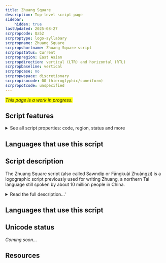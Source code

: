 ```yaml
---
title: Zhuang Square
description: Top-level script page
sidebar:
    hidden: true
lastUpdated: 2025-08-27
scrpropcode: Qa52
scrproptype: logo-syllabary
scrpropname: Zhuang Square
scrpropshortname: Zhuang Square script
scrpropstatus: Current
scrpropregion: East Asian
scrpropdirection: vertical (LTR) and horizontal (RTL)
scrpropbaseline: vertical
scrpropcase: no
scrpropwspace: discretionary
scrpropisocode: 00 (hieroglyphic/cuneiform)
scrpropotcode: unspecified
---
```


<span style='background-color:yellow'>_This page is a work in progress._</span>


## Script features

<details>
<summary> See all script properties: code, region, status and more</summary>
<ScriptInfo />
</details>

## Languages that use this script

<WsList script='Qa52' wsMax='5' />

## Script description

The Zhuang Square script (also called Sawndip or Fāngkuài Zhuàngzì) is a logographic script previously used for writing Zhuang, a northern Tai language still spoken by about 10 million people in China.

<details>
<summary>Read the full description...'</summary>It is not known whether this script is still in use; some scholars claim it is extinct whilst others claim it is still used in rural areas. The present official script for writing Zhuang is [Latin](/scrlang/script-latn).

The Zhuang Square  script is made up of a combination of Chinese characters, Chinese-like characters, and symbols borrowed from other scripts such as the [Latin](/scrlang/script-latn) alphabet and (possibly) [Myanmar](/scrlang/script-Mymr). There is only one dictionary published in Zhuang Square script; this lists 10,000 characters.

_This script is not currently recognized by the [ISO 15924 standard](http://www.unicode.org/iso15924/), but is included in ScriptSource for research purposes. If you have any information on this script, please add the information to this site. Your contributions can be a great help in refining and expanding the ISO 15924 standard. The [Script Encoding Initiative](http://www.linguistics.berkeley.edu/sei/) is working to support the inclusion of this script in the standard, and contributions here will support their efforts._
</details>

## Languages that use this script

<WsList script='Qa52' wsMax='5' />

## Unicode status

_Coming soon..._

## Resources

<ScriptResources detailSummary='seemore' />

